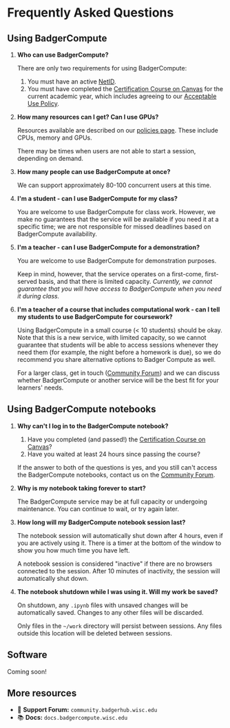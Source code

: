 # Frequently Asked Questions

## Using BadgerCompute

[//]: # (This element styles the list below it and that is it)
<div className="boldOrderedListBelow" />

1. **Who can use BadgerCompute?**

    There are only two requirements for using BadgerCompute:

    1. You must have an active [NetID](https://kb.wisc.edu/iam/page.php?id=4966).
    2. You must have completed the [Certification Course on Canvas](https://canvas.wisc.edu/enroll/JR887K) for the current academic year, which includes agreeing to our [Acceptable Use Policy](https://badgercompute.wisc.edu/policies/).

1. **How many resources can I get? Can I use GPUs?**

	Resources available are described on our [policies page](https://badgercompute.wisc.edu/policies/#availability). These include CPUs, 
	memory and GPUs. 
	
	There may be times when users are not 
	able to start a session, depending on demand. 

1. **How many people can use BadgerCompute at once?**

    We can support approximately 80-100 concurrent users at this time.

1. **I'm a student - can I use BadgerCompute for my class?**

    You are welcome to use BadgerCompute for class work. However, we make no guarantees that the service will be available if you need it at a specific time; we are not responsible for missed deadlines based on BadgerCompute availability. 

1. **I'm a teacher - can I use BadgerCompute for a demonstration?**

    You are welcome to use BadgerCompute for demonstration purposes.

    Keep in mind, however, that the service operates on a first-come, first-served basis, and that there is limited capacity.
    *Currently, we cannot guarantee that you will have access to BadgerCompute when you need it during class.* 

1. **I'm a teacher of a course that includes computational work - can I tell my students to use BadgerCompute for coursework?**

    Using BadgerCompute in a small course (< 10 students) should be okay. Note that 
    this is a new service, with limited capacity, so we cannot guarantee that students
    will be able to access sessions whenever they need them (for example, the night 
    before a homework is due), so we do recommend you share alternative options to 
    Badger Compute as well. 
    
    For a larger class, get in touch ([Community Forum](https://community.badgercompute.wisc.edu/c/get-started/5)) and we can discuss whether BadgerCompute or 
    another service will be the best fit for your learners' needs.

## Using BadgerCompute notebooks

[//]: # (This element styles the list below it and that is it)
<div className="boldOrderedListBelow" />

1. **Why can't I log in to the BadgerCompute notebook?**

    1. Have you completed (and passed!) the [Certification Course on Canvas](https://canvas.wisc.edu/enroll/JR887K)? 
    1. Have you waited at least 24 hours since passing the course? 
    
    If the answer to both of the questions is yes, and you still can't access the 
    BadgerCompute notebooks, contact us on the [Community Forum](https://community.badgercompute.wisc.edu/c/get-started/5). 

1. **Why is my notebook taking forever to start?**

    The BadgerCompute service may be at full capacity or undergoing maintenance.
    You can continue to wait, or try again later.

1. **How long will my BadgerCompute notebook session last?**

    The notebook session will automatically shut down after 4 hours, even if you are actively using it. There is a timer at the bottom of the window to show you how much 
    time you have left. 

    A notebook session is considered "inactive" if there are no browsers connected to the session. 
    After 10 minutes of inactivity, the session will automatically shut down.

1. **The notebook shutdown while I was using it. Will my work be saved?**
    
    On shutdown, any `.ipynb` files with unsaved changes will be automatically saved.
    Changes to any other files will be discarded.

    Only files in the `~/work` directory will persist between sessions. Any files outside
    this location will be deleted between sessions. 

## Software

Coming soon!

## More resources

- 💬 **Support Forum:** `community.badgerhub.wisc.edu`
- 📚 **Docs:** `docs.badgercompute.wisc.edu`